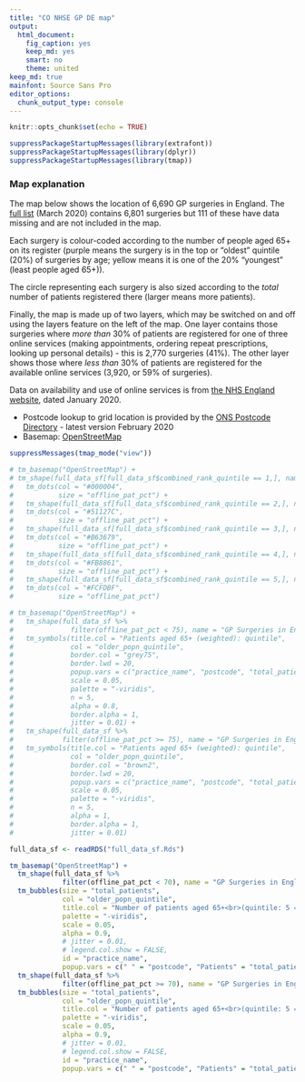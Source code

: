 ```yaml
---
title: "CO NHSE GP DE map"
output: 
  html_document: 
    fig_caption: yes
    keep_md: yes
    smart: no
    theme: united
keep_md: true
mainfont: Source Sans Pro
editor_options: 
  chunk_output_type: console
---
```


```r
knitr::opts_chunk$set(echo = TRUE)

suppressPackageStartupMessages(library(extrafont))
suppressPackageStartupMessages(library(dplyr))
suppressPackageStartupMessages(library(tmap))
```


### Map explanation

The map below shows the location of 6,690 GP surgeries in England. The [full list](https://digital.nhs.uk/data-and-information/publications/statistical/patients-registered-at-a-gp-practice/march-2020) (March 2020) contains 6,801 surgeries but 111 of these have data missing and are not included in the map.

Each surgery is colour-coded according to the number of people aged 65+ on its register (purple means the surgery is in the top or "oldest" quintile (20%) of surgeries by age; yellow means it is one of the 20% "youngest" (least people aged 65+)).

The circle representing each surgery is also sized according to the *total* number of patients registered there (larger means more patients).

Finally, the map is made up of two layers, which may be switched on and off using the layers feature on the left of the map. One layer contains those surgeries where _more than_ 30% of patients are registered for one of three online services (making appointments, ordering repeat prescriptions, looking up personal details) - this is 2,770 surgeries (41%). The other layer shows those where _less than_ 30% of patients are registered for the available online services (3,920, or 59% of surgeries).

Data on availability and use of online services is from [the NHS England website](https://digital.nhs.uk/data-and-information/data-collections-and-data-sets/data-collections/pomi), dated January 2020.

* Postcode lookup to grid location is provided by the [ONS Postcode Directory](https://geoportal.statistics.gov.uk/datasets/ons-postcode-directory-february-2020) - latest version February 2020
* Basemap: [OpenStreetMap](https://openstreetmap.org)


```r

suppressMessages(tmap_mode("view"))

# tm_basemap("OpenStreetMap") +
# tm_shape(full_data_sf[full_data_sf$combined_rank_quintile == 1,], name = "Quintile1") +
#   tm_dots(col = "#000004",
#           size = "offline_pat_pct") +
#   tm_shape(full_data_sf[full_data_sf$combined_rank_quintile == 2,], name = "Quintile2") +
#   tm_dots(col = "#51127C",
#           size = "offline_pat_pct") +
#   tm_shape(full_data_sf[full_data_sf$combined_rank_quintile == 3,], name = "Quintile3") +
#   tm_dots(col = "#B63679",
#           size = "offline_pat_pct") +
#   tm_shape(full_data_sf[full_data_sf$combined_rank_quintile == 4,], name = "Quintile4") +
#   tm_dots(col = "#FB8861",
#           size = "offline_pat_pct") +
#   tm_shape(full_data_sf[full_data_sf$combined_rank_quintile == 5,], name = "Quintile5") +
#   tm_dots(col = "#FCFDBF",
#           size = "offline_pat_pct")

# tm_basemap("OpenStreetMap") +
#   tm_shape(full_data_sf %>%
#              filter(offline_pat_pct < 75), name = "GP Surgeries in England (< 75% not using online services)") +
#   tm_symbols(title.col = "Patients aged 65+ (weighted): quintile",
#              col = "older_popn_quintile",
#              border.col = "grey75",
#              border.lwd = 20,
#              popup.vars = c("practice_name", "postcode", "total_patients", "offline_pat_pct"),
#              scale = 0.05,
#              palette = "-viridis",
#              n = 5,
#              alpha = 0.8,
#              border.alpha = 1,
#              jitter = 0.01) +
#   tm_shape(full_data_sf %>%
#            filter(offline_pat_pct >= 75), name = "GP Surgeries in England (> 75% not using online services)") +
#   tm_symbols(title.col = "Patients aged 65+ (weighted): quintile",
#              col = "older_popn_quintile",
#              border.col = "brown2",
#              border.lwd = 20,
#              popup.vars = c("practice_name", "postcode", "total_patients", "offline_pat_pct"),
#              scale = 0.05,
#              palette = "-viridis",
#              n = 5,
#              alpha = 1,
#              border.alpha = 1,
#              jitter = 0.01)

full_data_sf <- readRDS("full_data_sf.Rds")

tm_basemap("OpenStreetMap") +
  tm_shape(full_data_sf %>%
             filter(offline_pat_pct < 70), name = "GP Surgeries in England (>30% using GP online services)") +
  tm_bubbles(size = "total_patients",
             col = "older_popn_quintile",
             title.col = "Number of patients aged 65+<br>(quintile: 5 = most)",
             palette = "-viridis",
             scale = 0.05,
             alpha = 0.9,
             # jitter = 0.01,
             # legend.col.show = FALSE,
             id = "practice_name",
             popup.vars = c(" " = "postcode", "Patients" = "total_patients", "% 'offline'" = "offline_pat_pct")) +
  tm_shape(full_data_sf %>%
             filter(offline_pat_pct >= 70), name = "GP Surgeries in England (<30% using GP online services)") +
  tm_bubbles(size = "total_patients",
             col = "older_popn_quintile",
             title.col = "Number of patients aged 65+<br>(quintile: 5 = most)",
             palette = "-viridis",
             scale = 0.05,
             alpha = 0.9,
             # jitter = 0.01,
             # legend.col.show = FALSE,
             id = "practice_name",
             popup.vars = c(" " = "postcode", "Patients" = "total_patients", "% 'offline'" = "offline_pat_pct"))

```

